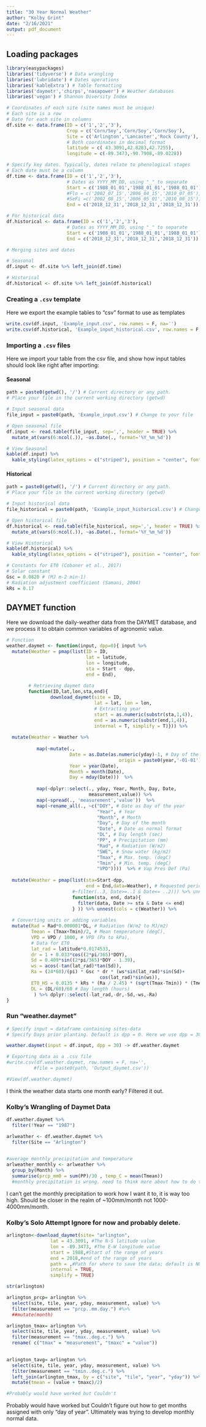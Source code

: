 ---
title: "30 Year Normal Weather"
author: "Kolby Grint"
date: "2/16/2021"
output: pdf_document
---

## Loading packages

```{r}
library(easypackages)
libraries('tidyverse') # Data wrangling
libraries('lubridate') # Dates operations
libraries('kableExtra') # Table formatting
libraries('daymetr','chirps','nasapower') # Weather databases
libraries('vegan') # Shannon Diversity Index

```


```{r}
# Coordinates of each site (site names must be unique)
# Each site is a row
# Date for each site in columns
df.site <- data.frame(ID = c('1','2','3'),
                      Crop = c('Corn/Soy','Corn/Soy','Corn/Soy'),
                      Site = c('Arlington','Lancaster','Rock County'),
                      # Both coordinates in decimal format
                      latitude = c( 43.3091,42.8283,42.7255),
                      longitude = c(-89.3473,-90.7908,-89.0228))

# Specify key dates. Typically, dates relate to phenological stages
# Each date must be a column
df.time <- data.frame(ID = c('1','2','3'),
                      # Dates as YYYY_MM_DD, using "_" to separate
                      Start = c('1988_01_01','1988_01_01','1988_01_01'),
                      #Flo = c('2002_07_15','2006_04_15','2010_07_05'),
                      #SeFi =c('2002_08_15','2006_05_01','2010_08_15'),
                      End = c('2018_12_31','2018_12_31','2018_12_31'))

# For historical data
df.historical <- data.frame(ID = c('1','2','3'),
                      # Dates as YYYY_MM_DD, using "_" to separate
                      Start = c('1988_01_01','1988_01_01','1988_01_01'),
                      End = c('2018_12_31','2018_12_31','2018_12_31'))

# Merging sites and dates

# Seasonal
df.input <- df.site %>% left_join(df.time)

# Historical
df.historical <- df.site %>% left_join(df.historical)

```

### Creating a `.csv` template

Here we export the example tables to "csv" format to use as templates

```{r}
write.csv(df.input, 'Example_input.csv', row.names = F, na='')
write.csv(df.historical, 'Example_input_historical.csv', row.names = F, na='')
```

### Importing a `.csv` files

Here we import your table from the csv file, and show how input tables should look like right after importing:

#### Seasonal
```{r}
path = paste0(getwd(), '/') # Current directory or any path.
# Place your file in the current working directory (getwd)

# Input seasonal data
file_input = paste0(path, 'Example_input.csv') # Change to your file

# Open seasonal file
df.input <- read.table(file_input, sep=',', header = TRUE) %>% 
  mutate_at(vars(6:ncol(.)), ~as.Date(., format='%Y_%m_%d'))

# View Seasonal
kable(df.input) %>% 
  kable_styling(latex_options = c("striped"), position = "center", font_size = 10)


```

#### Historical
```{r}
path = paste0(getwd(), '/') # Current directory or any path.
# Place your file in the current working directory (getwd)

# Input historical data
file_historical = paste0(path, 'Example_input_historical.csv') # Change to your file

# Open historical file
df.historical <- read.table(file_historical, sep=',', header = TRUE) %>% 
  mutate_at(vars(6:ncol(.)), ~as.Date(., format='%Y_%m_%d'))

# View Historical
kable(df.historical) %>% 
  kable_styling(latex_options = c("striped"), position = "center", font_size = 10)

```

```{r}
# Constants for ET0 (Cobaner et al., 2017)
# Solar constant
Gsc = 0.0820 # (MJ m-2 min-1)
# Radiation adjustment coefficient (Samani, 2004)
kRs = 0.17

```

## DAYMET function

Here we download the daily-weather data from the DAYMET database, and we process it to obtain common variables of agronomic value.

```{r}

# Function
weather.daymet <- function(input, dpp=0){ input %>%
  mutate(Weather = pmap(list(ID = ID,
                             lat = latitude,
                             lon = longitude,
                             sta = Start - dpp,
                             end = End),
                        
        # Retrieving daymet data
        function(ID,lat,lon,sta,end){
                download_daymet(site = ID,
                                lat = lat, lon = lon,
                                # Extracting year
                                start = as.numeric(substr(sta,1,4)),
                                end = as.numeric(substr(end,1,4)),
                                internal = T, simplify = T)})) %>% 
  
  mutate(Weather = Weather %>% 
           
           map(~mutate(.,
                       Date = as.Date(as.numeric(yday)-1, # Day of the year
                                         origin = paste0(year,'-01-01')),
                       Year = year(Date),
                       Month = month(Date),
                       Day = mday(Date)))  %>% 
           
           map(~dplyr::select(., yday, Year, Month, Day, Date,
                              measurement,value)) %>% 
           map(~spread(., 'measurement','value'))  %>% 
           map(~rename_all(., ~c("DOY", # Date as Day of the year
                                 "Year", # Year
                                 "Month", # Month 
                                 "Day", # Day of the month
                                 "Date", # Date as normal format
                                 "DL", # Day length (sec)
                                 "PP", # Precipitation (mm)
                                 "Rad", # Radiation (W/m2)
                                 "SWE", # Snow water (kg/m2)
                                 "Tmax", # Max. temp. (degC)
                                 "Tmin", # Min. temp. (degC)
                                 "VPD"))))  %>% # Vap Pres Def (Pa)
  
  mutate(Weather = pmap(list(sta=Start-dpp,
                             end = End,data=Weather), # Requested period
                        #~filter(..3, Date>=..1 & Date<= ..2))) %>% unnest() %>%
                        function(sta, end, data){
                          filter(data, Date >= sta & Date <= end) 
                        } )) %>% unnest(cols = c(Weather)) %>% 
  
  # Converting units or adding variables
  mutate(Rad = Rad*0.000001*DL, # Radiation (W/m2 to MJ/m2)
         Tmean = (Tmax+Tmin)/2, # Mean temperature (degC),
         VPD = VPD / 1000, # VPD (Pa to kPa),
         # Data for ET0
         lat_rad = latitude*0.0174533,
         dr = 1 + 0.033*cos((2*pi/365)*DOY),
         Sd = 0.409*sin((2*pi/365)*DOY - 1.39),
         ws = acos(-tan(lat_rad)*tan(Sd)),
         Ra = (24*60)/(pi) * Gsc * dr * (ws*sin(lat_rad)*sin(Sd)+
                                  cos(lat_rad)*sin(ws)),
         ET0_HS = 0.0135 * kRs * (Ra / 2.45) * (sqrt(Tmax-Tmin)) * (Tmean + 17.8),
         DL = (DL/60)/60 # Day length (hours)
          ) %>% dplyr::select(-lat_rad,-dr,-Sd,-ws,-Ra)
}
```

### Run "weather.daymet"
```{r}
# Specify input = dataframe containing sites-data 
# Specify Days prior planting. Default is dpp = 0. Here we use dpp = 30.

weather.daymet(input = df.input, dpp = 30) -> df.weather.daymet

# Exporting data as a .csv file
#write.csv(df.weather.daymet, row.names = F, na='',
          #file = paste0(path, 'Output_daymet.csv'))

#View(df.weather.daymet)
```
I think the weather data starts one month early? Filtered it out.

### Kolby's Wrangling of Daymet Data
```{r Wrangling Daymet Data}
df.weather.daymet %>%
  filter(!Year == "1987")

arlweather <- df.weather.daymet %>%
  filter(Site == "Arlington") 
  

#average monthly precipitation and temperature
arlweather_monthly <- arlweather %>%
  group_by(Month) %>%
  summarise(prcp_mm0 = sum(PP)/30 , temp_C = mean(Tmean))
  #monthly precipitation is wrong. need to think more about how to do this with a fresh mind.

```
I can't get the monthly precipitation to work how I want it to, it is way too high. Should be closer in the realm of ~100mm/month not 1000-4000mm/month.



### Kolby's Solo Attempt Ignore for now and probably delete.
```{r data}
arlington<-download_daymet(site= "arlington",
                lat = 43.3091, #The N-S latitude value
                lon = -89.3473, #The E-W longitude value
                start = 1988,#Start of the range of years
                end = 2018,#end of the range of years
                path = ,#Path for where to save the data; default is NULL
                internal = TRUE,
                simplify = TRUE)

str(arlington)
```


```{r data wrangling}
arlington_prcp= arlington %>%
  select(site, tile, year, yday, measurement, value) %>%
  filter(measurement == "prcp..mm.day.") #%>%
  ##mutate(month)

arlington_tmax= arlington %>%
  select(site, tile, year, yday, measurement, value) %>%
  filter(measurement == "tmax..deg.c.") %>%
  rename( c("tmax" = "measurement", "tmaxc" = "value"))
 

arlington_tavg= arlington %>%
  select(site, tile, year, yday, measurement, value) %>%
  filter(measurement == "tmin..deg.c.") %>%
  left_join(arlington_tmax, by = c("site", "tile", "year", "yday")) %>%
  mutate(tmean = (value + tmaxc)/2)

#Probably would have worked but Couldn't 
```
Probably would have worked but Couldn't figure out how to get months assigned with only "day of year". Ultimately was trying to develop monthly normal data.

```{r}

```